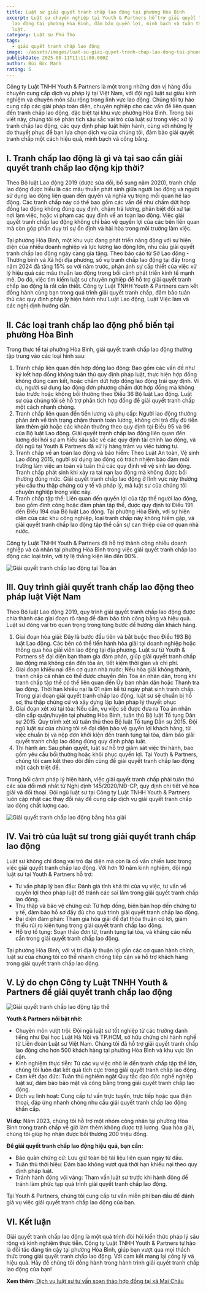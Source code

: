 ```yaml
---
title: Luật sư giải quyết tranh chấp lao động tại phường Hòa Bình
excerpt: Luật sư chuyên nghiệp tại Youth & Partners hỗ trợ giải quyết tranh chấp
  lao động tại phường Hòa Bình, đảm bảo quyền lợi, minh bạch và tuân thủ pháp
  luật.
category: Luật sư Phú Thọ
tags:
  - giải quyết tranh chấp lao động
image: ~/assets/images/luat-su-giai-quyet-tranh-chap-lao-dong-tai-phuong-hoa-binh.png
publishDate: 2025-08-11T11:11:00.000Z
author: Bùi Đức Mạnh
rating: 5
---
```


<YouTube id="GOmgUY8Jb_Y" />

Công ty Luật TNHH Youth & Partners là một trong những đơn vị hàng đầu chuyên cung cấp dịch vụ pháp lý tại Việt Nam, với đội ngũ luật sư giàu kinh nghiệm và chuyên môn sâu rộng trong lĩnh vực lao động. Chúng tôi tự hào cung cấp các giải pháp toàn diện, chuyên nghiệp cho các vấn đề liên quan đến tranh chấp lao động, đặc biệt tại khu vực phường Hòa Bình. Trong bài viết này, chúng tôi sẽ phân tích sâu sắc vai trò của luật sư trong việc xử lý tranh chấp lao động, các quy định pháp luật hiện hành, cùng với những lý do thuyết phục để bạn lựa chọn dịch vụ của chúng tôi, đảm bảo giải quyết tranh chấp một cách hiệu quả, minh bạch và công bằng.

## I. Tranh chấp lao động là gì và tại sao cần giải quyết tranh chấp lao động kịp thời?

Theo Bộ luật Lao động 2019 (được sửa đổi, bổ sung năm 2020), tranh chấp lao động được hiểu là các mâu thuẫn phát sinh giữa người lao động và người sử dụng lao động liên quan đến quyền và nghĩa vụ trong mối quan hệ lao động. Các tranh chấp này có thể bao gồm các vấn đề như chấm dứt hợp đồng lao động không đúng quy định, chậm trả lương, phân biệt đối xử tại nơi làm việc, hoặc vi phạm các quy định về an toàn lao động. Việc giải quyết tranh chấp lao động không chỉ bảo vệ quyền lợi của các bên liên quan mà còn góp phần duy trì sự ổn định và hài hòa trong môi trường làm việc.

Tại phường Hòa Bình, một khu vực đang phát triển năng động với sự hiện diện của nhiều doanh nghiệp và lực lượng lao động lớn, nhu cầu giải quyết tranh chấp lao động ngày càng gia tăng. Theo báo cáo từ Sở Lao động - Thương binh và Xã hội địa phương, số vụ tranh chấp lao động tại đây trong năm 2024 đã tăng 15% so với năm trước, phản ánh sự cấp thiết của việc xử lý hiệu quả các mâu thuẫn lao động trong bối cảnh phát triển kinh tế mạnh mẽ. Do đó, việc tìm kiếm luật sư chuyên nghiệp để hỗ trợ giải quyết tranh chấp lao động là rất cần thiết. Công ty Luật TNHH Youth & Partners cam kết đồng hành cùng bạn trong quá trình giải quyết tranh chấp, đảm bảo tuân thủ các quy định pháp lý hiện hành như Luật Lao động, Luật Việc làm và các nghị định hướng dẫn.

## II. Các loại tranh chấp lao động phổ biến tại phường Hòa Bình

Trong thực tế tại phường Hòa Bình, giải quyết tranh chấp lao động thường tập trung vào các loại hình sau:

1. Tranh chấp liên quan đến hợp đồng lao động: Bao gồm các vấn đề như ký kết hợp đồng không tuân thủ quy định pháp luật, thực hiện hợp đồng không đúng cam kết, hoặc chấm dứt hợp đồng lao động trái quy định. Ví dụ, người sử dụng lao động đơn phương chấm dứt hợp đồng mà không báo trước hoặc không bồi thường theo Điều 36 Bộ luật Lao động. Luật sư của chúng tôi sẽ hỗ trợ phân tích hợp đồng để giải quyết tranh chấp một cách nhanh chóng.
2. Tranh chấp liên quan đến tiền lương và phụ cấp: Người lao động thường phản ánh về tình trạng chậm thanh toán lương, không chi trả đầy đủ tiền làm thêm giờ hoặc các khoản thưởng theo quy định tại Điều 95 và 96 của Bộ luật Lao động. Giải quyết tranh chấp lao động liên quan đến lương đòi hỏi sự am hiểu sâu sắc về các quy định tài chính lao động, và đội ngũ tại Youth & Partners đã xử lý hàng trăm vụ việc tương tự.
3. Tranh chấp về an toàn lao động và bảo hiểm: Theo Luật An toàn, Vệ sinh Lao động 2015, người sử dụng lao động có trách nhiệm bảo đảm môi trường làm việc an toàn và tuân thủ các quy định về vệ sinh lao động. Tranh chấp phát sinh khi xảy ra tai nạn lao động mà không được bồi thường đúng mức. Giải quyết tranh chấp lao động ở lĩnh vực này thường yêu cầu thu thập chứng cứ y tế và pháp lý, mà luật sư của chúng tôi chuyên nghiệp trong việc này.
4. Tranh chấp tập thể: Liên quan đến quyền lợi của tập thể người lao động, bao gồm đình công hoặc đàm phán tập thể, được quy định từ Điều 191 đến Điều 194 của Bộ luật Lao động. Tại phường Hòa Bình, với sự hiện diện của các khu công nghiệp, loại tranh chấp này không hiếm gặp, và giải quyết tranh chấp lao động tập thể cần sự can thiệp của cơ quan nhà nước.

Công ty Luật TNHH Youth & Partners đã hỗ trợ thành công nhiều doanh nghiệp và cá nhân tại phường Hòa Bình trong việc giải quyết tranh chấp lao động các loại trên, với tỷ lệ thắng kiện lên đến 90%.

![Giải quyết tranh chấp lao động tại Tòa án](~/assets/images/giai-quyet-tranh-chap-lao-dong-tai-toa-an.jpg "Giải quyết tranh chấp lao động tại Tòa án")

## III. Quy trình giải quyết tranh chấp lao động theo pháp luật Việt Nam

Theo Bộ luật Lao động 2019, quy trình giải quyết tranh chấp lao động được chia thành các giai đoạn rõ ràng để đảm bảo tính công bằng và hiệu quả. Luật sư đóng vai trò quan trọng trong từng bước để hướng dẫn khách hàng.

1. Giai đoạn hòa giải: Đây là bước đầu tiên và bắt buộc theo Điều 193 Bộ luật Lao động. Các bên có thể tiến hành hòa giải tại doanh nghiệp hoặc thông qua hòa giải viên lao động tại địa phương. Luật sư từ Youth & Partners sẽ đại diện bạn tham gia đàm phán, giúp giải quyết tranh chấp lao động mà không cần đến tòa án, tiết kiệm thời gian và chi phí.
2. Giai đoạn khiếu nại đến cơ quan nhà nước: Nếu hòa giải không thành, tranh chấp cá nhân có thể được chuyển đến Tòa án nhân dân, trong khi tranh chấp tập thể có thể liên quan đến Ủy ban nhân dân hoặc Thanh tra lao động. Thời hạn khiếu nại là 01 năm kể từ ngày phát sinh tranh chấp. Trong giai đoạn giải quyết tranh chấp lao động, luật sư sẽ chuẩn bị hồ sơ, thu thập chứng cứ và xây dựng lập luận pháp lý thuyết phục
3. Giai đoạn xét xử tại tòa: Nếu cần, vụ việc sẽ được đưa ra Tòa án nhân dân cấp quận/huyện tại phường Hòa Bình, tuân thủ Bộ luật Tố tụng Dân sự 2015. Quy trình xét xử tuân thủ theo Bộ luật Tố tụng Dân sự 2015. Đội ngũ luật sư của chúng tôi sẽ đại diện bảo vệ quyền lợi khách hàng, từ việc chuẩn bị và nộp đơn khởi kiện đến tranh tụng tại tòa, đảm bảo giải quyết tranh chấp lao động đúng quy định pháp luật.
4. Thi hành án: Sau phán quyết, luật sư hỗ trợ giám sát việc thi hành, bao gồm yêu cầu bồi thường hoặc khôi phục quyền lợi. Tại Youth & Partners, chúng tôi cam kết theo dõi đến cùng để giải quyết tranh chấp lao động một cách triệt để.

Trong bối cảnh pháp lý hiện hành, việc giải quyết tranh chấp phải tuân thủ các sửa đổi mới nhất từ Nghị định 145/2020/NĐ-CP, quy định chi tiết về hòa giải và đối thoại. Đội ngũ luật sư tại Công ty Luật TNHH Youth & Partners luôn cập nhật các thay đổi này để cung cấp dịch vụ giải quyết tranh chấp lao động chất lượng cao.

![Giải quyết tranh chấp lao động bằng hòa giải](~/assets/images/giai-quyet-tranh-chap-lao-dong-bang-hoa-giai.jpg "Giải quyết tranh chấp lao động bằng hòa giải")

## IV. Vai trò của luật sư trong giải quyết tranh chấp lao động

Luật sư không chỉ đóng vai trò đại diện mà còn là cố vấn chiến lược trong việc giải quyết tranh chấp lao động. Với hơn 10 năm kinh nghiệm, đội ngũ luật sư tại Youth & Partners hỗ trợ:

* Tư vấn pháp lý ban đầu: Đánh giá tính khả thi của vụ việc, tư vấn về quyền lợi theo pháp luật để tránh các sai lầm trong giải quyết tranh chấp lao động.
* Thu thập và bảo vệ chứng cứ: Từ hợp đồng, biên bản họp đến chứng từ y tế, đảm bảo hồ sơ đầy đủ cho quá trình giải quyết tranh chấp lao động.
* Đại diện đàm phán: Tham gia hòa giải để đạt thỏa thuận có lợi, giảm thiểu rủi ro kiện tụng trong giải quyết tranh chấp lao động.
* Hỗ trợ tố tụng: Soạn thảo đơn từ, tranh tụng tại tòa, và kháng cáo nếu cần trong giải quyết tranh chấp lao động.

Tại phường Hòa Bình, với vị trí địa lý thuận lợi gần các cơ quan hành chính, luật sư của chúng tôi có thể nhanh chóng tiếp cận và hỗ trợ khách hàng trong giải quyết tranh chấp lao động.

## V. Lý do chọn Công ty Luật TNHH Youth & Partners để giải quyết tranh chấp lao động

![Giải quyết tranh chấp lao động tập thể](~/assets/images/giai-quyet-tranh-chap-lao-dong-tap-the.jpg "Giải quyết tranh chấp lao động tập thể")

**Youth & Partners nổi bật nhờ:**

* Chuyên môn vượt trội: Đội ngũ luật sư tốt nghiệp từ các trường danh tiếng như Đại học Luật Hà Nội và TP.HCM, sở hữu chứng chỉ hành nghề từ Liên đoàn Luật sư Việt Nam. Chúng tôi đã hỗ trợ giải quyết tranh chấp lao động cho hơn 500 khách hàng tại phường Hòa Bình và khu vực lân cận.
* Kinh nghiệm thực tiễn: Từ các vụ việc nhỏ lẻ đến tranh chấp tập thể lớn, chúng tôi luôn đạt kết quả tích cực trong giải quyết tranh chấp lao động.
* Cam kết đạo đức: Tuân thủ nghiêm ngặt Quy tắc đạo đức nghề nghiệp luật sư, đảm bảo bảo mật và công bằng trong giải quyết tranh chấp lao động.
* Dịch vụ linh hoạt: Cung cấp tư vấn trực tuyến, trực tiếp hoặc qua điện thoại, đáp ứng nhanh chóng nhu cầu giải quyết tranh chấp lao động khẩn cấp.

**Ví dụ:** Năm 2023, chúng tôi hỗ trợ một nhóm công nhân tại phường Hòa Bình trong tranh chấp về giờ làm thêm không được trả lương. Qua hòa giải, chúng tôi giúp họ nhận được bồi thường 200 triệu đồng.

**Để giải quyết tranh chấp lao động hiệu quả, bạn cần:**

* Bảo quản chứng cứ: Lưu giữ toàn bộ tài liệu liên quan ngay từ đầu.
* Tuân thủ thời hiệu: Đảm bảo không vượt quá thời hạn khiếu nại theo quy định pháp luật.
* Tránh hành động vội vàng: Tham vấn luật sư trước khi hành động để tránh làm phức tạp quá trình giải quyết tranh chấp lao động.

Tại Youth & Partners, chúng tôi cung cấp tư vấn miễn phí ban đầu để đánh giá vụ việc giải quyết tranh chấp lao động của bạn.

## VI. Kết luận

Giải quyết tranh chấp lao động là một quá trình đòi hỏi kiến thức pháp lý sâu rộng và kinh nghiệm thực tiễn. Công ty Luật TNHH Youth & Partners tự hào là đối tác đáng tin cậy tại phường Hòa Bình, giúp bạn vượt qua mọi thách thức trong giải quyết tranh chấp lao động. Với cam kết mang lại công lý và hiệu quả. Hãy để chúng tôi đồng hành trong hành trình giải quyết tranh chấp lao động của bạn!

**Xem thêm:**[ Dịch vụ luật sư tư vấn soạn thảo hợp đồng tại xã Mai Châu](https://yplawfirm.vn/tin-tuc/dich-vu-luat-su-tu-van-soan-thao-hop-dong-tai-xa-mai-chau)
